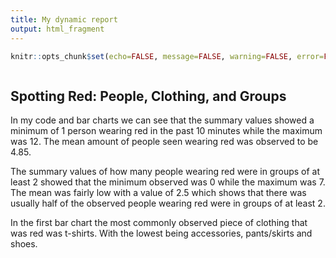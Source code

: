 ---
title: My dynamic report
output: html_fragment
---

```{r setup, include=FALSE}
knitr::opts_chunk$set(echo=FALSE, message=FALSE, warning=FALSE, error=FALSE)

```

```{css}

```

## Spotting Red: People, Clothing, and Groups

In my code and bar charts we can see that the summary values showed a minimum of 1 person wearing red in the past 10 minutes while the maximum was 12. The mean amount of people seen wearing red was observed to be 4.85. 

The summary values of how many people wearing red were in groups of at least 2 showed that the minimum observed was 0 while the maximum was 7. The mean was fairly low with a value of 2.5 which shows that there was usually half of the observed people wearing red were in groups of at least 2.

In the first bar chart the most commonly observed piece of clothing that was red was t-shirts. With the lowest being accessories, pants/skirts and shoes.
```{r}


```

